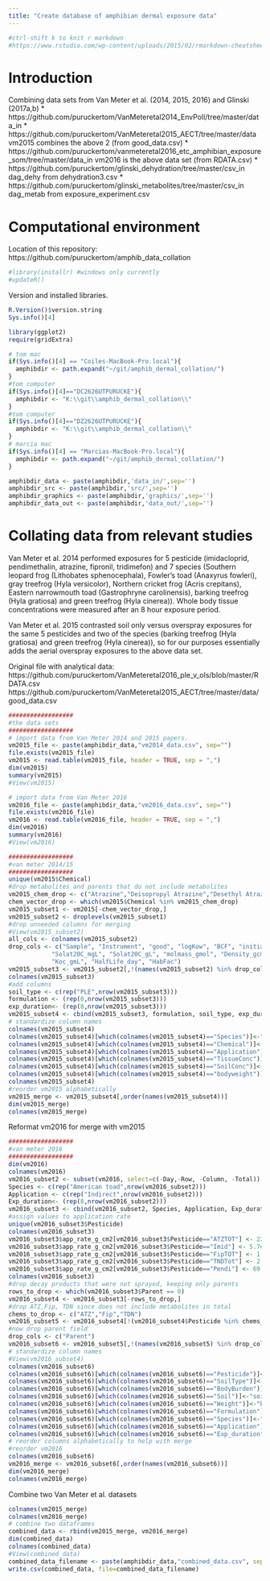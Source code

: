 ```yaml
---
title: "Create database of amphibian dermal exposure data"
---
```


```r
#ctrl-shift k to knit r markdown
#https://www.rstudio.com/wp-content/uploads/2015/02/rmarkdown-cheatsheet.pdf
```

Introduction
========================================================
Combining data sets from Van Meter et al. (2014, 2015, 2016) and Glinski (2017a,b)
* https://github.com/puruckertom/VanMeteretal2014_EnvPoll/tree/master/data_in
* https://github.com/puruckertom/VanMeteretal2015_AECT/tree/master/data
vm2015 combines the above 2 (from good_data.csv)
* https://github.com/puruckertom/vanmeteretal2016_etc_amphibian_exposure_som/tree/master/data_in
vm2016 is the above data set (from RDATA.csv)
* https://github.com/puruckertom/glinski_dehydration/tree/master/csv_in
dag_dehy from dehydration3.csv
* https://github.com/puruckertom/glinski_metabolites/tree/master/csv_in
dag_metab from exposure_experiment.csv


Computational environment
========================================================
Location of this repository: 
https://github.com/puruckertom/amphib_data_collation

```r
#library(installr) #windows only currently
#updateR()
```
Version and installed libraries.
```r
R.Version()$version.string
Sys.info()[4]
```

```r
library(ggplot2)
require(gridExtra)

# tom mac
if(Sys.info()[4] == "Coiles-MacBook-Pro.local"){
  amphibdir <- path.expand("~/git/amphib_dermal_collation/")
}
#tom computer
if(Sys.info()[4]=="DC2626UTPURUCKE"){
  amphibdir <- "K:\\git\\amphib_dermal_collation\\"
}
#tom computer
if(Sys.info()[4]=="DZ2626UTPURUCKE"){
  amphibdir <- "K:\\git\\amphib_dermal_collation\\"
}
# marcia mac
if(Sys.info()[4] == "Marcias-MacBook-Pro.local"){
  amphibdir <- path.expand("~/git/amphib_dermal_collation/")
}

amphibdir_data <- paste(amphibdir,'data_in/',sep='')
amphibdir_src <- paste(amphibdir,'src/',sep='')
amphibdir_graphics <- paste(amphibdir,'graphics/',sep='')
amphibdir_data_out <- paste(amphibdir,'data_out/',sep='')
```

Collating data from relevant studies
========================================================
Van Meter et al. 2014 performed exposures for 5 pesticide (imidacloprid, pendimethalin, atrazine, fipronil, tridimefon) and 7 species (Southern leopard frog (Lithobates sphenocephala), Fowler's toad (Anaxyrus fowleri), gray treefrog (Hyla versicolor), Northern cricket frog (Acris crepitans), Eastern narrowmouth toad (Gastrophryne carolinensis), barking treefrog (Hyla gratiosa) and green treefrog (Hyla cinerea)). Whole body tissue concentrations were measured after an 8 hour exposure period.

Van Meter et al. 2015 contrasted soil only versus overspray exposures for the same 5 pesticides and two of the species (barking treefrog (Hyla gratiosa) and green treefrog (Hyla cinerea)), so for our purposes essentially adds the aerial overspray exposures to the above data set.

Original file with analytical data: 
https://github.com/puruckertom/VanMeteretal2016_ple_v_ols/blob/master/RDATA.csv
https://github.com/puruckertom/VanMeteretal2015_AECT/tree/master/data/good_data.csv

```r
##################
#the data sets
##################
# import data from Van Meter 2014 and 2015 papers.
vm2015_file <- paste(amphibdir_data,"vm2014_data.csv", sep="")
file.exists(vm2015_file)
vm2015 <- read.table(vm2015_file, header = TRUE, sep = ",")
dim(vm2015)
summary(vm2015)
#View(vm2015)

# import data from Van Meter 2016
vm2016_file <- paste(amphibdir_data,"vm2016_data.csv", sep="")
file.exists(vm2016_file)
vm2016 <- read.table(vm2016_file, header = TRUE, sep = ",")
dim(vm2016)
summary(vm2016)
#View(vm2016)

```

```r
##################
#van meter 2014/15
##################
unique(vm2015$Chemical)
#drop metabolites and parents that do not include metabolites
vm2015_chem_drop <- c("Atrazine","Deisopropyl Atrazine","Desethyl Atrazine","Fipronil","Fipronil-Sulfone","Triadimefon","Triadimenol")
chem_vector_drop <- which(vm2015$Chemical %in% vm2015_chem_drop)
vm2015_subset1 <- vm2015[-chem_vector_drop,]
vm2015_subset2 <- droplevels(vm2015_subset1)
#drop unneeded columns for merging
#View(vm2015_subset2)
all_cols <- colnames(vm2015_subset2)
drop_cols <- c("Sample", "Instrument", "good", "logKow", "BCF", "initialweight", 
            "Solat20C_mgL", "Solat20C_gL", "molmass_gmol", "Density_gcm3","AppFactor", "SA_cm2", "VapPrs_mPa",
            "Koc_gmL", "HalfLife_day", "HabFac")
vm2015_subset3 <- vm2015_subset2[,!(names(vm2015_subset2) %in% drop_cols)]
colnames(vm2015_subset3)
#add columns
soil_type <- c(rep("PLE",nrow(vm2015_subset3)))
formulation <- (rep(0,nrow(vm2015_subset3)))
exp_duration<- (rep(8,nrow(vm2015_subset3)))
vm2015_subset4 <- cbind(vm2015_subset3, formulation, soil_type, exp_duration)
# standardize column names
colnames(vm2015_subset4)
colnames(vm2015_subset4)[which(colnames(vm2015_subset4)=="Species")]<-"species"
colnames(vm2015_subset4)[which(colnames(vm2015_subset4)=="Chemical")]<-"chemical"
colnames(vm2015_subset4)[which(colnames(vm2015_subset4)=="Application")]<-"application"
colnames(vm2015_subset4)[which(colnames(vm2015_subset4)=="TissueConc")]<-"tissue_conc_ugg"
colnames(vm2015_subset4)[which(colnames(vm2015_subset4)=="SoilConc")]<-"soil_conc_ugg"
colnames(vm2015_subset4)[which(colnames(vm2015_subset4)=="bodyweight")]<-"body_weight_g"
colnames(vm2015_subset4)
#reorder vm2015 alphabetically
vm2015_merge <- vm2015_subset4[,order(names(vm2015_subset4))]
dim(vm2015_merge)
colnames(vm2015_merge)
```


Reformat vm2016 for merge with vm2015
```r
##################
#van meter 2016
##################
dim(vm2016)
colnames(vm2016)
vm2016_subset2 <- subset(vm2016, select=c(-Day,-Row, -Column, -Total))
Species <- c(rep("American toad",nrow(vm2016_subset2)))
Application <- c(rep("Indirect",nrow(vm2016_subset2)))
Exp_duration<- (rep(8,nrow(vm2016_subset2)))
vm2016_subset3 <- cbind(vm2016_subset2, Species, Application, Exp_duration)
#assign values to application rate
unique(vm2016_subset3$Pesticide)
colnames(vm2016_subset3)
vm2016_subset3$app_rate_g_cm2[vm2016_subset3$Pesticide=="ATZTOT"] <- 22.9e-6
vm2016_subset3$app_rate_g_cm2[vm2016_subset3$Pesticide=="Imid"] <- 5.7e-6
vm2016_subset3$app_rate_g_cm2[vm2016_subset3$Pesticide=="FipTOT"] <- 1.1e-6
vm2016_subset3$app_rate_g_cm2[vm2016_subset3$Pesticide=="TNDTot"] <- 2.7e-6
vm2016_subset3$app_rate_g_cm2[vm2016_subset3$Pesticide=="Pendi"] <- 69.8e-6
colnames(vm2016_subset3)
#drop decay products that were not sprayed, keeping only parents
rows_to_drop <- which(vm2016_subset3$Parent == 0)
vm2016_subset4 <- vm2016_subset3[-rows_to_drop,]
#drop ATZ,Fip, TDN since does not include metabolites in total
chems_to_drop <- c("ATZ","Fip","TDN")
vm2016_subset5 <- vm2016_subset4[!(vm2016_subset4$Pesticide %in% chems_to_drop),]
#now drop parent field
drop_cols <- c("Parent")
vm2016_subset6 <- vm2016_subset5[,!(names(vm2016_subset5) %in% drop_cols)]
# standardize column names
#View(vm2016_subset4)
colnames(vm2016_subset6)
colnames(vm2016_subset6)[which(colnames(vm2016_subset6)=="Pesticide")]<-"chemical"
colnames(vm2016_subset6)[which(colnames(vm2016_subset6)=="SoilType")]<-"soil_type"
colnames(vm2016_subset6)[which(colnames(vm2016_subset6)=="BodyBurden")]<-"tissue_conc_ugg"
colnames(vm2016_subset6)[which(colnames(vm2016_subset6)=="Soil")]<-"soil_conc_ugg"
colnames(vm2016_subset6)[which(colnames(vm2016_subset6)=="Weight")]<-"body_weight_g"
colnames(vm2016_subset6)[which(colnames(vm2016_subset6)=="Formulation")]<-"formulation"
colnames(vm2016_subset6)[which(colnames(vm2016_subset6)=="Species")]<-"species"
colnames(vm2016_subset6)[which(colnames(vm2016_subset6)=="Application")]<-"application"
colnames(vm2016_subset6)[which(colnames(vm2016_subset6)=="Exp_duration")]<-"exp_duration"
# reorder columns alphabetically to help with merge
#reorder vm2016
colnames(vm2016_subset6)
vm2016_merge <- vm2016_subset6[,order(names(vm2016_subset6))]
dim(vm2016_merge)
colnames(vm2016_merge)
```


Combine two Van Meter et al. datasets

```r
colnames(vm2015_merge)
colnames(vm2016_merge)
# combine two dataframes
combined_data <- rbind(vm2015_merge, vm2016_merge)
dim(combined_data)
colnames(combined_data)
#View(combined_data)
combined_data_filename <- paste(amphibdir_data,"combined_data.csv", sep="")
write.csv(combined_data, file=combined_data_filename)
```

<!-- Reformat good_data.csv for merge with RDATA.csv (old, to be deleted) -->
<!-- ```{r eval=TRUE, echo=FALSE} -->
<!-- #### reformat good_data.csv for merge with RDATA.csv ####  -->
<!-- SoilType <- c(rep("PLE",nrow(good_data2))) -->
<!-- unique(good_data2$Chemical) -->
<!-- #[1] Atrazine             Deisopropyl Atrazine Desethyl Atrazine    -->
<!-- #[4] Fipronil             Fipronil-Sulfone     Imidacloprid         -->
<!-- #[7] Pendimethalin        Total Atrazine       Total Fipronil       -->
<!-- #[10] Total Triadimefon    Triadimefon          Triadimenol       -->
<!-- #assign values to new Parent column -->
<!-- good_data2$Parent[good_data2$Chemical=="Atrazine"] <- 1 -->
<!-- good_data2$Parent[good_data2$Chemical=="Deisopropyl Atrazine"] <- 0 -->
<!-- good_data2$Parent[good_data2$Chemical=="Desethyl Atrazine"] <- 0 -->
<!-- good_data2$Parent[good_data2$Chemical=="Fipronil"] <- 1 -->
<!-- good_data2$Parent[good_data2$Chemical=="Fipronil-Sulfone"] <- 0 -->
<!-- good_data2$Parent[good_data2$Chemical=="Imidacloprid"] <- 1 -->
<!-- good_data2$Parent[good_data2$Chemical=="Pendimethalin"] <- 1 -->
<!-- good_data2$Parent[good_data2$Chemical=="Total Atrazine"] <- 0 -->
<!-- good_data2$Parent[good_data2$Chemical=="Total Fipronil"] <- 0 -->
<!-- good_data2$Parent[good_data2$Chemical=="Total Triadimefon"] <- 0 -->
<!-- good_data2$Parent[good_data2$Chemical=="Triadimefon"] <- 1 -->
<!-- good_data2$Parent[good_data2$Chemical=="Triadimenol"] <- 1 -->
<!-- #create column for Formulation -->
<!-- Formulation <- (rep(0,nrow(good_data2))) -->
<!-- Exp_duration<- (rep(8,nrow(good_data2))) -->
<!-- good_data3<-cbind(good_data2, Formulation, SoilType, Exp_duration) -->

<!-- ``` -->